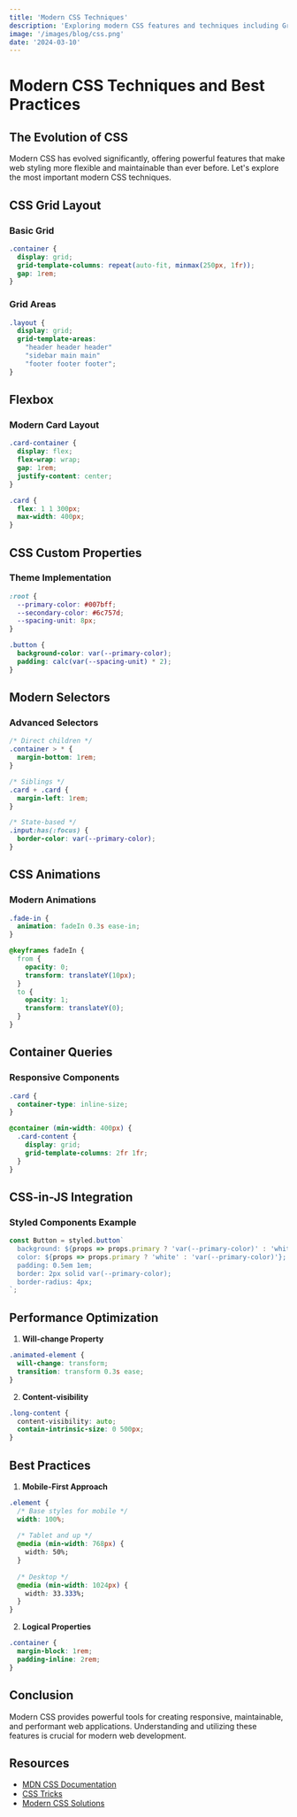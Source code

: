 ```yaml
---
title: 'Modern CSS Techniques'
description: 'Exploring modern CSS features and techniques including Grid, Flexbox, Custom Properties, and CSS-in-JS solutions.'
image: '/images/blog/css.png'
date: '2024-03-10'
---
```


# Modern CSS Techniques and Best Practices

## The Evolution of CSS

Modern CSS has evolved significantly, offering powerful features that make web styling more flexible and maintainable than ever before. Let's explore the most important modern CSS techniques.

## CSS Grid Layout

### Basic Grid
```css
.container {
  display: grid;
  grid-template-columns: repeat(auto-fit, minmax(250px, 1fr));
  gap: 1rem;
}
```

### Grid Areas
```css
.layout {
  display: grid;
  grid-template-areas:
    "header header header"
    "sidebar main main"
    "footer footer footer";
}
```

## Flexbox

### Modern Card Layout
```css
.card-container {
  display: flex;
  flex-wrap: wrap;
  gap: 1rem;
  justify-content: center;
}

.card {
  flex: 1 1 300px;
  max-width: 400px;
}
```

## CSS Custom Properties

### Theme Implementation
```css
:root {
  --primary-color: #007bff;
  --secondary-color: #6c757d;
  --spacing-unit: 8px;
}

.button {
  background-color: var(--primary-color);
  padding: calc(var(--spacing-unit) * 2);
}
```

## Modern Selectors

### Advanced Selectors
```css
/* Direct children */
.container > * {
  margin-bottom: 1rem;
}

/* Siblings */
.card + .card {
  margin-left: 1rem;
}

/* State-based */
.input:has(:focus) {
  border-color: var(--primary-color);
}
```

## CSS Animations

### Modern Animations
```css
.fade-in {
  animation: fadeIn 0.3s ease-in;
}

@keyframes fadeIn {
  from {
    opacity: 0;
    transform: translateY(10px);
  }
  to {
    opacity: 1;
    transform: translateY(0);
  }
}
```

## Container Queries

### Responsive Components
```css
.card {
  container-type: inline-size;
}

@container (min-width: 400px) {
  .card-content {
    display: grid;
    grid-template-columns: 2fr 1fr;
  }
}
```

## CSS-in-JS Integration

### Styled Components Example
```typescript
const Button = styled.button`
  background: ${props => props.primary ? 'var(--primary-color)' : 'white'};
  color: ${props => props.primary ? 'white' : 'var(--primary-color)'};
  padding: 0.5em 1em;
  border: 2px solid var(--primary-color);
  border-radius: 4px;
`;
```

## Performance Optimization

1. **Will-change Property**
```css
.animated-element {
  will-change: transform;
  transition: transform 0.3s ease;
}
```

2. **Content-visibility**
```css
.long-content {
  content-visibility: auto;
  contain-intrinsic-size: 0 500px;
}
```

## Best Practices

1. **Mobile-First Approach**
```css
.element {
  /* Base styles for mobile */
  width: 100%;
  
  /* Tablet and up */
  @media (min-width: 768px) {
    width: 50%;
  }
  
  /* Desktop */
  @media (min-width: 1024px) {
    width: 33.333%;
  }
}
```

2. **Logical Properties**
```css
.container {
  margin-block: 1rem;
  padding-inline: 2rem;
}
```

## Conclusion

Modern CSS provides powerful tools for creating responsive, maintainable, and performant web applications. Understanding and utilizing these features is crucial for modern web development.

## Resources
- [MDN CSS Documentation](https://developer.mozilla.org/en-US/docs/Web/CSS)
- [CSS Tricks](https://css-tricks.com)
- [Modern CSS Solutions](https://moderncss.dev)
